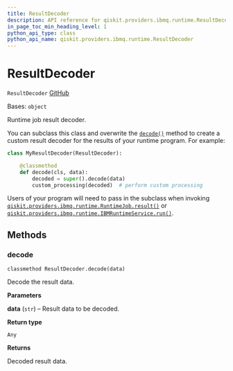 ```yaml
---
title: ResultDecoder
description: API reference for qiskit.providers.ibmq.runtime.ResultDecoder
in_page_toc_min_heading_level: 1
python_api_type: class
python_api_name: qiskit.providers.ibmq.runtime.ResultDecoder
---
```


# ResultDecoder

<span id="qiskit.providers.ibmq.runtime.ResultDecoder" />

`ResultDecoder` [GitHub](https://github.com/qiskit/qiskit-ibmq-provider/tree/stable/0.18/qiskit/providers/ibmq/runtime/program/result_decoder.py "view source code")

Bases: `object`

Runtime job result decoder.

You can subclass this class and overwrite the [`decode()`](qiskit.providers.ibmq.runtime.ResultDecoder#decode "qiskit.providers.ibmq.runtime.ResultDecoder.decode") method to create a custom result decoder for the results of your runtime program. For example:

```python
class MyResultDecoder(ResultDecoder):

    @classmethod
    def decode(cls, data):
        decoded = super().decode(data)
        custom_processing(decoded)  # perform custom processing
```

Users of your program will need to pass in the subclass when invoking [`qiskit.providers.ibmq.runtime.RuntimeJob.result()`](qiskit.providers.ibmq.runtime.RuntimeJob#result "qiskit.providers.ibmq.runtime.RuntimeJob.result") or [`qiskit.providers.ibmq.runtime.IBMRuntimeService.run()`](qiskit.providers.ibmq.runtime.IBMRuntimeService#run "qiskit.providers.ibmq.runtime.IBMRuntimeService.run").

## Methods

### decode

<span id="qiskit.providers.ibmq.runtime.ResultDecoder.decode" />

`classmethod ResultDecoder.decode(data)`

Decode the result data.

**Parameters**

**data** (`str`) – Result data to be decoded.

**Return type**

`Any`

**Returns**

Decoded result data.

